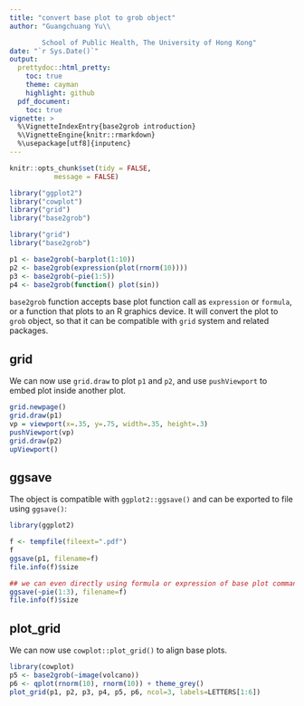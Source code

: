 ```yaml
---
title: "convert base plot to grob object"
author: "Guangchuang Yu\\

        School of Public Health, The University of Hong Kong"
date: "`r Sys.Date()`"
output:
  prettydoc::html_pretty:
    toc: true
    theme: cayman
    highlight: github
  pdf_document:
    toc: true
vignette: >
  %\VignetteIndexEntry{base2grob introduction}
  %\VignetteEngine{knitr::rmarkdown}
  %\usepackage[utf8]{inputenc}
---
```


```r
knitr::opts_chunk$set(tidy = FALSE,
		   message = FALSE)
```


```r
library("ggplot2")
library("cowplot")
library("grid")
library("base2grob")
```




```r
library("grid")
library("base2grob")

p1 <- base2grob(~barplot(1:10))
p2 <- base2grob(expression(plot(rnorm(10))))
p3 <- base2grob(~pie(1:5))
p4 <- base2grob(function() plot(sin))
```


`base2grob` function accepts base plot function call as `expression` or
`formula`, or a function that plots to an R graphics device. It will convert the plot to `grob` object, so that it can be
compatible with `grid` system and related packages.

## grid

We can now use `grid.draw` to plot `p1` and `p2`, and use `pushViewport` to
embed plot inside another plot.


```r
grid.newpage()
grid.draw(p1)
vp = viewport(x=.35, y=.75, width=.35, height=.3)
pushViewport(vp)
grid.draw(p2)
upViewport()
```

## ggsave

The object is compatible with `ggplot2::ggsave()` and can be exported to
file using `ggsave()`:

```r
library(ggplot2)

f <- tempfile(fileext=".pdf")
f
ggsave(p1, filename=f)
file.info(f)$size

## we can even directly using formula or expression of base plot command inside ggsave
ggsave(~pie(1:3), filename=f)
file.info(f)$size
```

## plot_grid

We can now use `cowplot::plot_grid()` to align base plots.

```r
library(cowplot)
p5 <- base2grob(~image(volcano))
p6 <- qplot(rnorm(10), rnorm(10)) + theme_grey()
plot_grid(p1, p2, p3, p4, p5, p6, ncol=3, labels=LETTERS[1:6])
```
